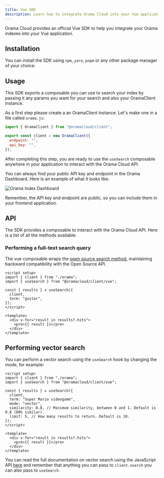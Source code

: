 ```yaml
---
title: Vue SDK
description: Learn how to integrate Orama Cloud into your Vue application.
---
```


Orama Cloud provides an official Vue SDK to help you integrate your Orama indexes into your Vue application.

## Installation

You can install the SDK using `npm`, `yarn`, `pnpm` or any other package manager of your choice:

<Install pkg="@oramacloud/client" />

## Usage

This SDK exports a composable you can use to search your index by passing it any params you want for your search and also your OramaClient instance.

As a first step please create a an OramaClient instance. Let's make one in a file called `orama.js`:

```js
import { OramaClient } from "@oramacloud/client";

export const client = new OramaClient({
  endpoint: "",
  api_key: "",
});
```

After completing this step, you are ready to use the `useSearch` composable anywhere in your application to interact with the Orama Cloud API.

You can always find your public API key and endpoint in the Orama Dashboard. Here is an example of what it looks like:

<img
  src='/cloud/guides/javascript-sdk/orama-api-key.png'
  alt='Orama Index Dashboard'
/>

Remember, the API key and endpoint are public, so you can include them in your frontend application.

## API

The SDK provides a composable to interact with the Orama Cloud API. Here is a list of all the methods available:

### Performing a full-text search query

The vue composable wraps the [open source search method](/open-source/usage/search/introduction), maintaining backward compatibility with the Open Source API.

```vue
<script setup>
import { client } from "./orama";
import { useSearch } from "@oramacloud/client/vue";

const { results } = useSearch({
  client,
  term: "guitar",
});
</script>

<template>
  <div v-for="result in results?.hits">
    <pre>{{ result }}</pre>
  </div>
</template>
```

## Performing vector search

You can perform a vector search using the `useSearch` hook by changing the mode, for example:

```vue
<script setup>
import { client } from "./orama";
import { useSearch } from "@oramacloud/client/vue";

const { results } = useSearch({
  client,
  term: "Super Mario videogame",
  mode: "vector",
  similarity: 0.8, // Minimum similarity, between 0 and 1. Default is 0.8 (80% similar).
  limit: 5, // How many results to return. Default is 10.
});
</script>

<template>
  <div v-for="result in results?.hits">
    <pre>{{ result }}</pre>
  </div>
</template>
```

You can read the full documentation on vector search using the JavaScript API [here](/cloud/performing-search/vector-search) and remember that anything you can pass to `client.search` you can also pass to `useSearch`.
